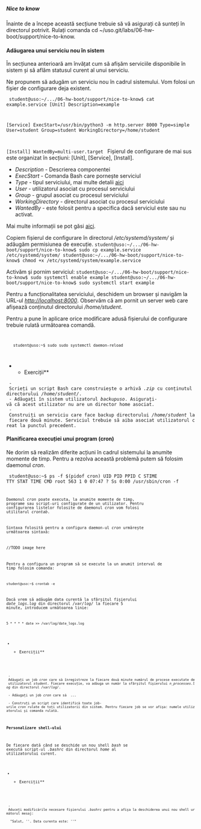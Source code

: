 ===== Nice to know =====
Înainte de a începe această secțiune trebuie să vă asigurați că sunteți în directorul potrivit. Rulați comanda
cd ~/uso.git/labs/06-hw-boot/support/nice-to-know.

==== Adăugarea unui serviciu nou în sistem ====
În secțiunea anterioară am învățat cum să afișăm serviciile disponibile în sistem și să aflăm statusul curent al unui serviciu.

Ne propunem să adugăm un serviciu nou în cadrul sistemului. Vom folosi un fișier de configurare deja existent.

<code bash>
student@uso:~/.../06-hw-boot/support/nice-to-know$ cat example.service
[Unit]
Description=example

[Service]
ExecStart=/usr/bin/python3 -m http.server 8000
Type=simple
User=student
Group=student
WorkingDirectory=/home/student

[Install]
WantedBy=multi-user.target
</code>
Fișierul de configurare de mai sus este organizat în secțiuni:
[Unit], [Service], [Install].

* ''Description'' - Descrierea componentei
* ''ExecStart'' - Comanda Bash care pornește serviciul
* ''Type'' - tipul serviciului, mai multe detalii [[https://wiki.archlinux.org/index.php/systemd#Service_types|aici]]
* ''User'' - utilizatorul asociat cu procesul serviciului
* ''Group'' - grupul asociat cu procesul serviciului
* ''WorkingDirectory'' - directorul asociat cu procesul serviciului
* ''WantedBy'' - este folosit pentru a specifica dacă serviciul este sau nu activat.

Mai multe informații se pot găsi [[https://www.digitalocean.com/community/tutorials/understanding-systemd-units-and-unit-files | aici]].

Copiem fișierul de configurare în directorul ''/etc/systemd/system/'' și adăugăm permisiunea de execuție.
<code bash>
student@uso:~/.../06-hw-boot/support/nice-to-know$ sudo cp example.service /etc/systemd/system/
student@uso:~/.../06-hw-boot/support/nice-to-know$ chmod +x /etc/systemd/system/example.service
</code>

Activăm și pornim serviciul:
<code bash>
student@uso:~/.../06-hw-boot/support/nice-to-know$ sudo systemctl enable example
student@uso:~/.../06-hw-boot/support/nice-to-know$ sudo systemctl start example
</code>

Pentru a funcționalitatea serviciului, deschidem un browser și navigăm la URL-ul ''http://localhost:8000''. Observăm că am pornit un server web care afișează conținutul directorului ''/home/student''.

<note>
Pentru a pune în aplicare orice modificare adusă fișierului de configurare trebuie rulată următoarea comandă.

<code bash>
    student@uso:~$ sudo sudo systemctl daemon-reload
</code>
</note>

**Exerciții**
  - Scrieți un script Bash care construiește o arhivă ''.zip'' cu conținutul directorului ''/home/student/''.
  - Adăugați în sistem utilizatorul ''backupuso''. Asigurați-vă că acest utilizator nu are un director home asociat.
  - Construiți un serviciu care face backup directorului ''/home/student'' la fiecare două minute. Serviciul trebuie să aiba asociat utilizatorul creat la punctul precedent.

==== Planificarea execuției unui program (cron) ====
Ne dorim să realizăm diferite acțiuni în cadrul sistemului la anumite momente de timp. Pentru a rezolva această problemă putem să folosim daemonul ''cron''.

<code bash>
student@uso:~$ ps -f $(pidof cron)
UID        PID  PPID  C STIME TTY      STAT   TIME CMD
root       563     1  0 07:47 ?        Ss     0:00 /usr/sbin/cron -f
<code>

Daemonul ''cron'' poate executa, la anumite momente de timp, programe sau script-uri configurate de un utilizator. Pentru configurarea listelor folosite de daemonul ''cron'' vom folosi utilitarul ''crontab''.

Sintaxa folosită pentru a configura daemon-ul ''cron'' urmărește următoarea sintaxă:

//TODO image here

Pentru a configura un program să se execute la un anumit interval de timp folosim comanda:

<code bash>
student@uso:~$ crontab -e
</code>

Dacă vrem să adăugăm data curentă la sfârșitul fișierului ''date_logs.log'' din directorul ''/var/log/'' la fiecare 5 minute, introducem următoarea linie:

<code bash>
5   *   *   *   *   date >> /var/log/date_logs.log
</code>

**Exerciții**
  - Adăugați un job ''cron'' care să înregistreze la fiecare două minute numărul de procese executate de utilizatorul ''student''. Fiecare execuție, va adăuga un număr la sfârșitul fișierului ''n_processes.log'' din directorul ''/var/log/''.
  - Adăugați un job ''cron'' care să  ...
  - Construți un script care identifică toate job-urile ''cron'' rulate de toți utilizatorii din sistem. Pentru fiecare job se vor afișa: numele utilizatorului și comanda rulată.


==== Personalizare shell-ului ====
De fiecare dată când se deschide un nou shell ''bash'' se execută script-ul ''.bashrc'' din directorul ''home'' al utilizatorului curent.

**Exerciții**
  - Aduceți modificările necesare fișierului ''.bashrc'' pentru a afișa la deschiderea unui nou shell următorul mesaj:
   "Salut, '<user>'. Data curenta este: '<data_curenta>'"
